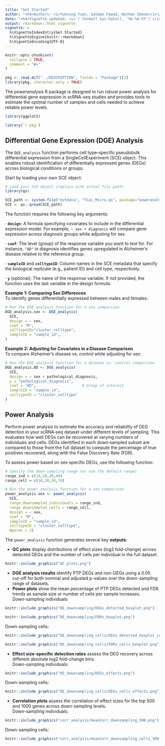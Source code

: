 ```yaml
---
title: "Get Started" 
author: "<h4>Authors: <i>Yunning Yuan, Salman Fawad, Nathan Skene</i></h4>"
date: "<h4>Vignette updated: <i>`r format( Sys.Date(), '%b-%d-%Y')`</i></h4>"
output: rmarkdown::html_vignette
vignette: >
  %\VignetteIndexEntry{Get Started}
  %\VignetteEngine{knitr::rmarkdown}
  %\VignetteEncoding{UTF-8}
---
```


```r
knitr::opts_chunk$set(
  collapse = TRUE,
  comment = "#>"
)
```

```r
pkg <- read.dcf("../DESCRIPTION", fields = "Package")[1]
library(pkg, character.only = TRUE)
```

The *poweranalysis* R package is designed to run robust power analysis for differential gene expression in scRNA-seq studies and provides tools to estimate the optimal number of samples and cells needed to achieve reliable power levels.

```r
library(ggplot2)
```

```R
library(`r pkg`)
```

## Differential Gene Expression (DGE) Analysis
The `DGE_analysis` function performs cell type–specific pseudobulk differential expression from a SingleCellExperiment (SCE) object. This enables robust identification of differentially expressed genes (DEGs) across biological conditions or groups. <br>

Start by loading your own SCE object:

```r
# Load your SCE object (replace with actual file path)
library(qs)

SCE_path <- system.file("extdata", "Tsai_Micro.qs", package="poweranalysis")
SCE <- qs::qread(SCE_path)
```

The function requires the following key arguments:

· **`design`**: A formula specifying covariates to include in the differential expression model. For example, `~ sex + diagnosis` will compare gene expression across diagnosis groups while adjusting for sex.

· **`coef`**: The level (group) of the response variable you want to test for. For instance, `"AD"` in diagnosis identifies genes upregulated in Alzheimer's disease relative to the reference group.

· **`sampleID`** and **`celltypeID`**: Column names in the SCE metadata that specify the biological replicate (e.g., patient ID) and cell type, respectively.

· **`y`** (optional): The name of the response variable. If not provided, the function uses the last variable in the design formula.

**Example 1: Comparing Sex Differences** <br>
To identify genes differentially expressed between males and females:
```r
# Run the DGE_analysis function for a sex comparison
DGE_analysis.sex <- DGE_analysis(
  SCE,
  design = ~ sex,
  coef = "M",
  celltypeID="cluster_celltype",
  sampleID = "sample_id",
)
```

**Example 2: Adjusting for Covariates in a Disease Comparison** <br>
To compare Alzheimer's disease vs. control while adjusting for sex:
```r
# Run the DGE_analysis function for a disease vs. control comparison
DGE_analysis.AD <- DGE_analysis(
  SCE,
  design = ~ sex + pathological_diagnosis,
  y = "pathological_diagnosis",
  coef = "AD",                     # Group of interest
  sampleID = "sample_id",
  celltypeID = "cluster_celltype"
)
```

## Power Analysis
Perform power analysis to estimate the accuracy and reliability of DEG detection in your scRNA‑seq dataset under different levels of sampling. This evaluates how well DEGs can be recovered at varying numbers of individuals and cells. DEGs identified in each down‑sampled subset are compared to those from the full dataset to compute the percentage of true positives recovered, along with the False Discovery Rate (FDR).  

To assess power based on sex‑specific DEGs, use the following function:

```r
# Specify the down-sampling range (or use the default range)
range_ind = c(10,20,30,40)
range_cell = c(10,30,50,70)

# Run the power_analysis function for a sex comparison
power_analysis.sex <- power_analysis(
  SCE,
  range_downsampled_individuals = range_ind,  
  range_downsampled_cells = range_cell,
  design = ~ sex,
  coef = "M",
  sampleID = "sample_id",
  celltypeID = "cluster_celltype",
  Nperms = 3)
```

The `power_analysis` function generates several key **outputs**:
  
- **QC plots** display distributions of effect sizes (log2 fold-change) across detected DEGs and the number of cells per individual in the full dataset.
```r
knitr::include_graphics("QC_plots.png")
```
- **DGE analysis results** identify PTP DEGs and non-DEGs using a 0.05 cut-off for both nominal and adjusted p-values over the down-sampling range of datasets.
- **Power plots** show the mean percentage of PTP DEGs detected and FDR trends as sample size or number of cells per sample increases. <br>
Down-sampling individuals: <br>
```r
knitr::include_graphics("DE_downsampling/DEGs_detected_boxplot.png")
```
```r
knitr::include_graphics("DE_downsampling/FDRs_boxplot.png")
```
Down-sampling cells: <br>
```r
knitr::include_graphics("DE_downsampling_cells/DEGs_detected_boxplot_cells.png")
```
```r
knitr::include_graphics("DE_downsampling_cells/FDRs_cells_boxplot.png")
```
- **Effect size-specific detection rates** assess the DEG recovery across different absolute log2 fold-change bins. <br>
Down-sampling individuals: <br>
```r
knitr::include_graphics("DE_downsampling/DEGs_effects.png")
```
Down-sampling cells: <br>
```r
knitr::include_graphics("DE_downsampling_cells/DEGs_cells_effects.png")
```
- **Correlation plots** assess the correlation of effect sizes for the top 500 and 1000 genes across down-sampling levels. <br>
Down-sampling individuals: <br>
```r
knitr::include_graphics("corr_analysis/meanCorr_downsampling_500.png")
```
Down-sampling cells: <br>
```r
knitr::include_graphics("corr_analysis/meanCorr_downsampling_cells_500.png")
```

